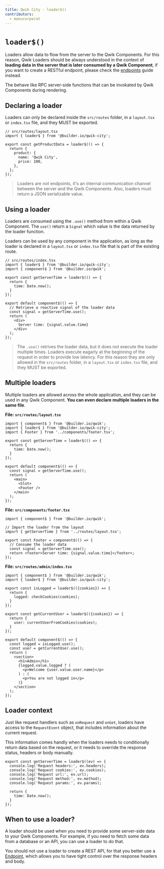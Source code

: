 ```yaml
---
title: Qwik City - loader$()
contributors:
  - manucorporat
---
```


# `loader$()`

Loaders allow data to flow from the server to the Qwik Components. For this reason, Qwik Loaders should be always understood in the context of **loading data in the server that is later consumed by a Qwik Component**, if you want to create a RESTful endpoint, please check the [endpoints](/qwikcity/endpoints/index.mdx) guide instead.

The behave like RPC server-side functions that can be invokated by Qwik Components during rendering.

## Declaring a loader

Loaders can only be declared inside the `src/routes` folder, in a `layout.tsx` or `index.tsx` file, and they MUST be exported.

```tsx
// src/routes/layout.tsx
import { loader$ } from '@builder.io/qwik-city';

export const getProductData = loader$(() => {
  return {
    product: {
      name: 'Qwik City',
      price: 100,
    },
  };
});
```

> Loaders are not endpoints, it's an internal communication channel between the server and the Qwik Components. Also, loaders must return a JSON serializable value.

## Using a loader

Loaders are consumed using the `.use()` method from within a Qwik Component. The `use()` return a `Signal` which value is the data returned by the loader function.

Loaders can be used by any component in the application, as long as the loader is declared in a `layout.tsx` or `index.tsx` file that is part of the existing route.

```tsx
// src/routes/index.tsx
import { loader$ } from '@builder.io/qwik-city';
import { component$ } from '@builder.io/qwik';

export const getServerTime = loader$(() => {
  return {
    time: Date.now();
  }
});

export default component$(() => {
  // Retrieve a reactive signal of the loader data
  const signal = getServerTime.use();
  return (
    <div>
      Server time: {signal.value.time}
    </div>
  );
});
```

> The `.use()` retrives the loader data, but it does not execute the loader multiple times. Loaders execute eagarly at the beginning of the request in order to provide low latency. For this reason they are only allowed in the `src/routes` folder, in a `layout.tsx` or `index.tsx` file, and they MUST be exported.

## Multiple loaders

Multiple loaders are allowed across the whole application, and they can be used in any Qwik Component. **You can even declare multiple loaders in the same file**.

**File: `src/routes/layout.tsx`**

```tsx
import { component$ } from '@builder.io/qwik';
import { loader$ } from '@builder.io/qwik-city';
import { Footer } from '../components/footer.tsx';

export const getServerTime = loader$(() => {
  return {
    time: Date.now();
  }
});

export default component$(() => {
  const signal = getServerTime.use();
  return (
    <main>
      <Slot>
      <Footer />
    </main>
  );
});
```

**File: `src/components/footer.tsx`**

```tsx
import { component$ } from '@builder.io/qwik';

// Import the loader from the layout
import { getServerTime } from '../routes/layout.tsx';

export const Footer = component$(() => {
  // Consume the loader data
  const signal = getServerTime.use();
  return <footer>Server time: {signal.value.time}</footer>;
});
```

**File: `src/routes/admin/index.tsx`**

```tsx
import { component$ } from '@builder.io/qwik';
import { loader$ } from '@builder.io/qwik-city';

export const isLogged = loader$(({cookies}) => {
  return {
    logged: checkCookies(cookies);
  }
});

export const getCurrentUser = loader$(({cookies}) => {
  return {
    user: currentUserFromCookies(cookies);
  }
});

export default component$(() => {
  const logged = isLogged.use();
  const user = getCurrentUser.use();
  return (
    <section>
      <h1>Admin</h1>
      {logged.value.logged ? (
        <p>Welcome {user.value.user.name}</p>
      ) : (
        <p>You are not logged in</p>
      )}
    </section>
  );
});
```

## Loader context

Just like request handlers such as `onRequest` and `onGet`, loaders have access to the `RequestEvent` object, that includes information about the current request.

This information comes handly when the loaders needs to conditionally return data based on the request, or it needs to override the response status, headers or body manually.

```tsx
export const getServerTime = loader$((ev) => {
  console.log('Request headers:', ev.headers);
  console.log('Request cookies:', ev.cookies);
  console.log('Request url:', ev.url);
  console.log('Request method:', ev.method);
  console.log('Request params:', ev.params);

  return {
    time: Date.now();
  }
});
```

## When to use a loader?

A loader should be used when you need to provide some server-side data to your Qwik Components. For example, if you need to fetch some data from a database or an API, you can use a loader to do that.

You should not use a loader to create a REST API, for that you better use a [Endpoint](/qwik-city/), which allows you to have tight control over the response headers and body.
